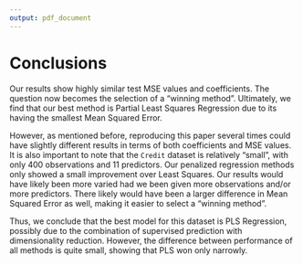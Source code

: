 ```yaml
---
output: pdf_document
---
```


# Conclusions

Our results show highly similar test MSE values and coefficients. The question now becomes the selection of a "winning method". Ultimately, we find that our best method is Partial Least Squares Regression due to its having the smallest Mean Squared Error.

However, as mentioned before, reproducing this paper several times could have slightly different results in terms of both coefficients and MSE values. It is also important to note that the `Credit` dataset is relatively "small", with only 400 observations and 11 predictors. Our penalized regression methods only showed a small improvement over Least Squares. Our results would have likely been more varied had we been given more observations and/or more predictors. There likely would have been a larger difference in Mean Squared Error as well, making it easier to select a "winning method". 

Thus, we conclude that the best model for this dataset is PLS Regression, possibly due to the combination of supervised prediction with dimensionality reduction. However, the difference between performance of all methods is quite small, showing that PLS won only narrowly.